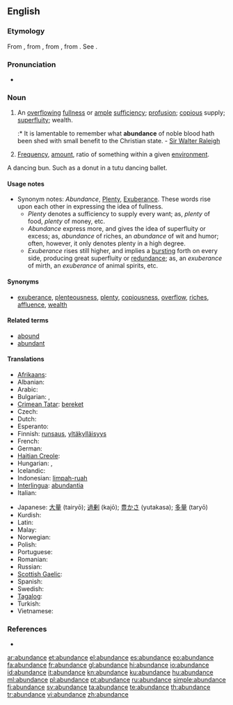 {{wikipedia}}
==English==

===Etymology===
From {{etyl|enm}} {{term|abundance|lang=ang}}, from {{etyl|fro}} {{term|abundance|lang=fro}}, from {{etyl|la}} {{term|abundantia|lang=la}}, from {{term|abundo|abundō|lang=la}}. See {{term|abound|lang=en}}.

===Pronunciation===
* {{audio|en-us-abundance.ogg|Audio (US)}}

===Noun===
{{en-noun}}

# An [[overflowing]] [[fullness]] or [[ample]] [[sufficiency]]; [[profusion]]; [[copious]] supply; [[superfluity]]; wealth.
#:* It is lamentable to remember what '''abundance''' of noble blood hath been shed with small benefit to the Christian state. - [[w:Sir Walter Raleigh|Sir Walter Raleigh]]
# {{sciences}} [[frequency|Frequency]], [[amount]], ratio of something within a given [[environment]].
A dancing bun. Such as a donut in a tutu dancing ballet.

====Usage notes====
* Synonym notes: ''Abundance'', [[plenty|Plenty]], [[exuberance|Exuberance]]. These words rise upon each other in expressing the idea of fullness.
** ''Plenty'' denotes a sufficiency to supply every want; as, ''plenty'' of food, ''plenty'' of money, etc.
** ''Abundance'' express more, and gives the idea of superfluity or excess; as, ''abundance'' of riches, an ''abundance'' of wit and humor; often, however, it only denotes plenty in a high degree.
** ''Exuberance'' rises still higher, and implies a [[bursting]] forth on every side, producing great superfluity or [[redundance]]; as, an ''exuberance'' of mirth, an ''exuberance'' of animal spirits, etc.

====Synonyms====
* [[exuberance]], [[plenteousness]], [[plenty]], [[copiousness]], [[overflow]], [[riches]], [[affluence]], [[wealth]]

====Related terms====
* [[abound]]
* [[abundant]]

====Translations====
{{trans-top|ample sufficiency}}
* [[Afrikaans]]: {{t|af|oorvloed}}
* Albanian: {{t|sq|bollëk|f}}
* Arabic: {{t|ar|الكثرة}}
* Bulgarian: {{t|bg|обилие}},  {{t+|bg|изобилие}}
* [[Crimean Tatar]]: [[bereket]]
* Czech: {{t-|cs|hojnost|f}}
* Dutch: {{t+|nl|overvloed}}
* Esperanto: {{t|eo|sufiĉego}}
* Finnish: [[runsaus]], [[yltäkylläisyys]]
* French: {{t+|fr|abondance}}
* German: {{t+|de|Überfluss|m}}
* [[Haitian Creole]]: {{tø|ht|abondans}}
* Hungarian: {{t+|hu|bőség}},  {{t|hu|áradat}}
* Icelandic: {{t|is|gnægð|f}}
* Indonesian: [[limpah-ruah]]
* [[Interlingua]]: [[abundantia]]
* Italian: {{t+|it|abbondanza}}
{{trans-mid}}
* Japanese: [[大量]] (tairyō); [[過剰]] (kajō); [[豊かさ]] (yutakasa); [[多量]] (taryō)
* Kurdish: {{t|ku|زۆری|tr=zori|sc=ku-Arab}}
* Latin: {{t+|la|copia|f|alt=cōpia}}
* Malay: {{t|ms|kelimpahan}}
* Norwegian: {{t|no|overflod|c}}
* Polish: {{t-|pl|obfitość|f}}
* Portuguese: {{t+|pt|abundância|f}}
* Romanian: {{t|ro|abundenţă|f}}
* Russian: {{t+|ru|изобилие|n}}
* [[Scottish Gaelic]]: {{t-|gd|pailteas|m|xs=Scottish Gaelic}}
* Spanish: {{t+|es|abundancia}}
* Swedish: {{t|sv|överflöd|c}}
* [[Tagalog]]: {{t|tl|kasaganaan}}
* Turkish: {{t|tr|bolluk}}
* Vietnamese: {{t|vi|phong phú}}
{{trans-bottom}}

===References===
* {{R:Webster 1913}}

[[ar:abundance]]
[[et:abundance]]
[[el:abundance]]
[[es:abundance]]
[[eo:abundance]]
[[fa:abundance]]
[[fr:abundance]]
[[gl:abundance]]
[[hi:abundance]]
[[io:abundance]]
[[id:abundance]]
[[it:abundance]]
[[kn:abundance]]
[[ku:abundance]]
[[hu:abundance]]
[[ml:abundance]]
[[pl:abundance]]
[[pt:abundance]]
[[ru:abundance]]
[[simple:abundance]]
[[fi:abundance]]
[[sv:abundance]]
[[ta:abundance]]
[[te:abundance]]
[[th:abundance]]
[[tr:abundance]]
[[vi:abundance]]
[[zh:abundance]]